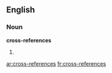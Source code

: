 ==English==

===Noun===
'''cross-references'''

# {{plural of|[[cross-reference]]}}

[[ar:cross-references]]
[[fr:cross-references]]